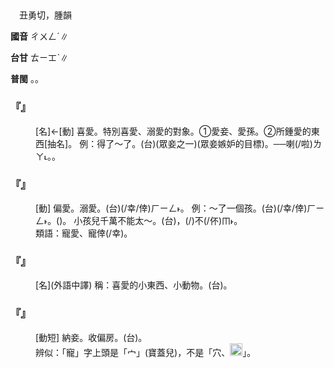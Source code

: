 
=={{ruby|寵|ㄔㄨㄥˇ}}==

　丑勇切，腫韻

'''國音''' <rt>ㄔㄨㄥˊ</rt>∥

'''台甘''' <rt>ㄊㄧㆲˋ</rt>∥

'''普閩''' {{ruby|(文)|ㄊㄧㆲˋ}}。{{ruby|(白)|ㄊㄧㄥˋ}}。

    

==='''『{{ruby|寵|ㄔㄨㄥˇ}}』'''===
: [名]←[動] 喜愛。特別喜愛、溺愛的對象。①愛妾、愛孫。②所鍾愛的東西[抽名]。 例：得了～了。(台)(眾妾之一){{ruby|得|ㄉㄧㆵ}}{{ruby|著|ㄉㄧㄜㆷ ͘}}{{ruby|丈|ㄉㄧㆲ˫}}{{ruby|夫|ㄏㄨ}}{{ruby|丌|ㆤ}}{{ruby|偏|ㄆㄧㄢ}}{{ruby|愛|ㄞ˪}}(眾妾嫉妒的目標)。──{{ruby|紅|ㄤˊ}}喇(/啦)<rt>ㄌㄚ˪</rt>。{{ruby|納|ㄌㄚㆴ}}{{ruby|寵|ㄊㄧㆲˋ}}。
:
    

==='''『{{ruby|寵|ㄔㄨㄥˇ}}』'''===
: [動] 偏愛。溺愛。(台){{ruby|寵|ㄊㄧㄥˋ}}(/幸/倖)<rt>ㄏㄧㄥ˫</rt>。 例：～了一個孩{{ruby|子|·ㄗˇ}}。(台){{ruby|寵|ㄊㄧㄥˋ}}(/幸/倖)<rt>ㄏㄧㄥ˫</rt>。({{ruby|特|ㄉㄧㆤㆶ ͘}}{{ruby|別|ㄅㄧㄚㆵ ͘}}{{ruby|較|ㄎㄚㆷ}}{{ruby|疼|ㄊㄧㆩˋ}}){{ruby|一|ㄐㄧㆵ ͘}}{{ruby|個|ㆤˊ}}{{ruby|<mark>&#xffb51;</mark>|ㆣㄧㄣˋ}}{{ruby|仔|ㄚ}}。 小孩兒千萬不能太～。(台){{ruby|細|ㄙㄨㆤ˪/ㄙㆤ˪}}{{ruby|漢|ㄏㄢ˪}}{{ruby|<mark>&#xffb51;</mark>|ㆣㄧㄣˋ}}{{ruby|仔|ㄚ}}，{{ruby|千|ㄑㄧㄢ}}{{ruby|萬|ㆠㄢ˫}}{{ruby|著|ㄉㄧㄜㆷ}}(/{{ruby|都|ㄉㄜ˫}})不(/伓)<rt>ㆬ˫</rt>{{ruby|通|ㄊㄤ}}{{ruby|傷|ㄒㄧㆫ/ㄒㄧㆧ}}{{ruby|疼|ㄊㄧㆩ˪}}。
:類語：寵愛、寵倖(/幸)。
:
    

==='''『{{ruby|寵|ㄔㄨㄥˇ}}{{ruby|物|ㄨˋ}}』'''===
: [名](外語中譯) 稱：喜愛的小東西、小動物。(台){{ruby|最|ㄗㄨㆤ˪/ㄗㄨㄧ˪}}{{ruby|寶|ㄅㄜˋ}}{{ruby|惜|ㄒㄧㄜㆷ}}{{ruby|丌|ㆤ}}{{ruby|物|ㄇㆭㆷ ͘/ㄇㄧㆷ ͘}}{{ruby|件|ㄍㄧㆩ˫}}。
    

==='''『{{ruby|納|ㄋㄚˋ}}{{ruby|寵|ㄔㄨㄥˇ}}』'''===
: [動短] 納妾。收偏房。(台){{ruby|娶|ㄘㄨㄚ˫}}{{ruby|細|ㄙㄨㆤ˪/ㄙㆤ˪}}{{ruby|姨|ㄧˊ}}。
:辨似：「寵」字上頭是「宀」(寶蓋兒)，不是「穴、[[File:fa53.png|20px]]」。
:
    
